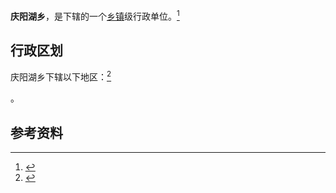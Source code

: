 {{中国乡级行政区|65/23/27/202/000}}

'''庆阳湖乡'''，是{{PRC admin/fullname|65/23/27/202/000|3}}下辖的一个[[乡镇|乡镇]]级行政单位。<ref>{{PRC admin/ref sgc|{{PRC admin/parent|65/23/27/202/000}}}}</ref>

== 行政区划 ==

庆阳湖乡下辖以下地区：<ref>{{PRC admin/ref sgc|65/23/27/202/000}}</ref>

{{PRC admin/children|65/23/27/202/000}}。

== 参考资料 ==

{{reflist}}

{{行政区划小作品}}
{{PRC admin/navcat|65/23/27/202/000}}
